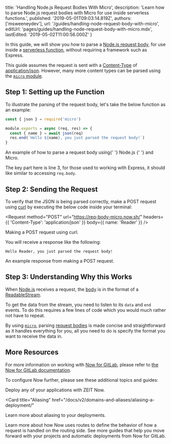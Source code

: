 
  title: 'Handling Node.js Request Bodies With Micro',
  description:
    'Learn how to parse Node.js request bodies with Micro for use inside serverless functions.',
  published: '2019-05-01T09:03:14.819Z',
  authors: ['msweeneydev'],
  url: '/guides/handling-node-request-body-with-micro',
  editUrl: 'pages/guides/handling-node-request-body-with-micro.mdx',
  lastEdited: '2019-05-02T11:00:56.000Z'
}

In this guide, we will show you how to parse a [Node.js request body](https://nodejs.org/en/docs/guides/anatomy-of-an-http-transaction/), for use inside a [serverless function](/docs/v2/deployments/concepts/lambdas/), without requirinq a framework such as Express.

This guide assumes the request is sent with a [Content-Type](https://developer.mozilla.org/en-US/docs/Web/HTTP/Headers/Content-Type) of [application/json](https://developer.mozilla.org/en-US/docs/Learn/JavaScript/Objects/JSON). However, many more content types can be parsed using the [`micro` module](https://github.com/zeit/micro).

## Step 1: Setting up the Function

To illustrate the parsing of the request body, let's take the below function as an example:

```js
const { json } = require('micro')

module.exports = async (req, res) => {
  const { name } = await json(req)
  res.end(`Hello ${name}, you just parsed the request body!`)
}
```

<Caption>
  An example of how to parse a request body using{' '}
  <GenericLink href="https://nodejs.org/dist/latest-v12.x/docs/api/">
    Node.js
  </GenericLink>{' '}
  and <GenericLink href="https://github.com/zeit/micro">Micro</GenericLink>.
</Caption>

The key part here is line 3, for those used to working with Express, it should like similar to accessing `req.body`.

## Step 2: Sending the Request

To verify that the JSON is being parsed correctly, make a POST request using [curl](https://curl.haxx.se/) by executing the below code inside your terminal:

<Request
  method="POST"
  url="https://req-body-micro.now.sh/"
  headers={{
    'Content-Type': 'application/json'
  }}
  body={{
    name: 'Reader'
  }}
/>
<Caption>
    Making a POST request using <GenericLink href="https://curl.haxx.se/">curl</GenericLink>.
</Caption>

You will receive a response like the following:

<Code>Hello Reader, you just parsed the request body!</Code>
<Caption>
    An example response from making a POST request.
</Caption>

## Step 3: Understanding Why this Works

When [Node.js](https://nodejs.org/dist/latest-v12.x/docs/api/) receives a request, the [body](https://nodejs.org/en/docs/guides/anatomy-of-an-http-transaction/#request-body) is in the format of a [ReadableStream](https://nodejs.org/api/stream.html#stream_class_stream_readable).

To get the data from the stream, you need to listen to its `data` and `end` events. To do this requires a few lines of code which you would much rather not have to repeat.

By using [`micro`](https://github.com/zeit/micro), parsing [request bodies](https://nodejs.org/en/docs/guides/anatomy-of-an-http-transaction/#request-body) is made concise and straightforward as it handles everything for you, all you need to do is specify the format you want to receive the data in.

## More Resources

For more information on working with [Now for GitLab](/gitlab), please refer to [the Now for GitLab documentation](/docs/v2/integrations/now-for-gitlab).

To configure Now further, please see these additional topics and guides:

<Card title="Deploying Basics" href="/docs/v2/deployments/basics">
  Deploy any of your applications with ZEIT Now.
</Card>

<Card
  title="Aliasing"
  href="/docs/v2/domains-and-aliases/aliasing-a-deployment/"
>
  Learn more about aliasing to your deployments.
</Card>

<Card title="Routes" href="/docs/v2/deployments/routes">
  Learn more about how Now uses routes to define the behavior of how a request
  is handled on the routing side.
</Card>

<Card title="More Guides" href="/guides">
  See more guides that help you move forward with your projects and automatic
  deployments from Now for GitLab.
</Card>

